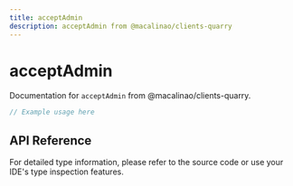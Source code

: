 ```yaml
---
title: acceptAdmin
description: acceptAdmin from @macalinao/clients-quarry
---
```


# acceptAdmin

Documentation for `acceptAdmin` from @macalinao/clients-quarry.

```typescript
// Example usage here
```

## API Reference

For detailed type information, please refer to the source code or use your IDE's type inspection features.
